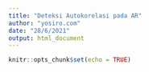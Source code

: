 ```yaml
---
title: "Deteksi Autokorelasi pada AR"
author: "yosiro.com"
date: "28/6/2021"
output: html_document
---
```


```r
knitr::opts_chunk$set(echo = TRUE)
```

